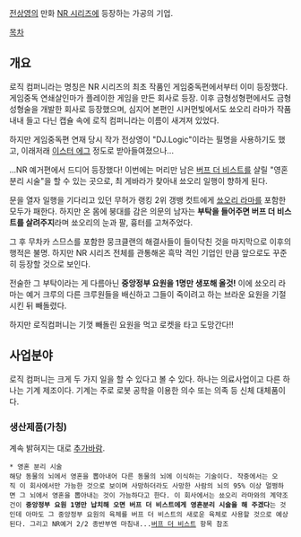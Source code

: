 [[전상영]]의 만화 [[NR 시리즈]]에 등장하는 가공의 기업.

[[목차]]

== 개요 ==
로직 컴퍼니라는 명칭은 NR 시리즈의 최초 작품인 게임중독편에서부터 이미 등장했다. 게임중독 연쇄살인마가 플레이한 게임을 만든 회사로 등장. 이후 금형성형편에서도 금형성형술을 개발한 회사로 등장했으며, 심지어 본편인 시커먼빛에서도 쑈오리 라마가 작품 내내 들고 다닌 캡슐 속에 로직 컴퍼니라는 이름이 새겨져 있었다.

하지만 게임중독편 연재 당시 작가 전상영이 "DJ.Logic"이라는 필명을 사용하기도 했고, 이래저래 [[이스터 에그]] 정도로 받아들여졌으나...

...NR 예거편에서 드디어 등장했다! 이번에는 머리만 남은 [[버프 더 비스트]]를 살릴 "영혼 분리 시술"을 할 수 있는 곳으로, 최 게바라가 찾아내 쑈오리 일행이 향하게 된다.

문을 열자 일행을 기다리고 있던 무허가 랭킹 2위 갱뱅 컷트에게 [[쑈오리 라마]]를 포함한 모두가 패한다. 하지만 온 몸에 붕대를 감은 의문의 남자는 '''부탁을 들어주면 버프 더 비스트를 살려주지'''라며 쑈오리의 눈과 팔, 흉터를 고쳐주었다.

그 후 무차카 스므스를 포함한 뭉크클랜의 해결사들이 들이닥친 것을 마지막으로 이후의 행적은 불명. 하지만 NR 시리즈 전체를 관통해온 흑막 격인 기업인 만큼 앞으로도 꾸준히 등장할 것으로 보인다.

전술한 그 부탁이라는 게 다름아닌 '''중앙정부 요원을 1명만 생포해 올것!''' 이에 쑈오리 라마는 예거 크루의 다른 크루원들을 배신하고 그들이 죽이려고 하는 브라운 요원을 기절시킨 뒤 빼돌렸다. 

하지만 로직컴퍼니는 기껏 빼돌린 요원을 먹고 로켓을 타고 도망간다!!

== 사업분야 ==
로직 컴퍼니는 크게 두 가지 일을 할 수 있다고 볼 수 있다. 하나는 의료사업이고 다른 하나는 기계 제조이다. 기계는 주로 로봇 공학을 이용한 의수 또는 의족 등 신체 대체품이다.

=== 생산제품(가칭) ===
계속 밝혀지는 대로 [[추가바람]].

 * 영혼 분리 시술
 해당 동물의 뇌에서 영혼을 뽑아내어 다른 동물의 뇌에 이식하는 기술이다. 작중에서는 오직 이 회사에서만 가능한 것으로 보이며 사망하더라도 사망한 사람의 뇌의 95% 이상 멀쩡하면 그 뇌에서 영혼을 뽑아내는 것이 가능하다고 한다. 이 회사에서는 쑈오리 라마와의 계약조건이 '''중앙정부 요원 1명만 납치해 오면 버프 더 비스트에게 영혼분리 시술을 해 주겠다'''는 것인데 아마도 그 중앙정부 요원의 육체를 버프 더 비스트의 새로운 육체로 사용할 것으로 예상된다. 그리고 NR예거 2/2 종반부엔 마침내...[[버프 더 비스트]] 항목 참조
